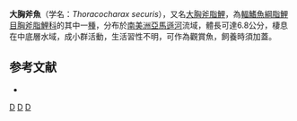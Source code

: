 {{Speciesbox 
| taxon = Thoracocharax securis
| image = Thoracocharax securis (Worclaw zoo)-1.JPG
| status = NE
| status_system = IUCN3.1
| authority =  [[De_Filippi|De Filippi]], 1853
| synonyms = *''Gasteropelecus securis''<br /><small>De Filippi, 1853</small>
*''Gasteropelecus pectorosus''<br /><small>Garman, 1890</small>
}}

'''大胸斧魚'''（学名：''Thoracocharax securis''），又名[[大胸斧脂鯉|大胸斧脂鯉]]，為[[輻鰭魚綱|輻鰭魚綱]][[脂鯉目|脂鯉目]][[胸斧脂鯉科|胸斧脂鯉科]]的其中一[[種|種]]，分布於[[南美洲|南美洲]][[亞馬遜河|亞馬遜河]]流域，體長可達6.8公分，棲息在中底層水域，成小群活動，生活習性不明，可作為觀賞魚，飼養時須加蓋。

==参考文献==
{{refbegin}}
*{{FishBase_species|genus=Thoracocharax|species=securis|year=2013|month=9}}
{{refend}}
{{Taxonbar|from=Q2092192}}

[[Category:觀賞魚|D]]
[[Category:大胸斧魚屬|D]]
[[Category:1853年描述的魚類|D]]